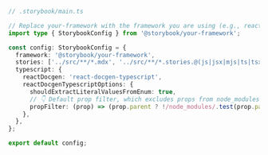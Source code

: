 ```ts
// .storybook/main.ts

// Replace your-framework with the framework you are using (e.g., react-webpack5, react-vite)
import type { StorybookConfig } from '@storybook/your-framework';

const config: StorybookConfig = {
  framework: '@storybook/your-framework',
  stories: ['../src/**/*.mdx', '../src/**/*.stories.@(js|jsx|mjs|ts|tsx)'],
  typescript: {
    reactDocgen: 'react-docgen-typescript',
    reactDocgenTypescriptOptions: {
      shouldExtractLiteralValuesFromEnum: true,
      // 👇 Default prop filter, which excludes props from node_modules
      propFilter: (prop) => (prop.parent ? !/node_modules/.test(prop.parent.fileName) : true),
    },
  },
};

export default config;
```
